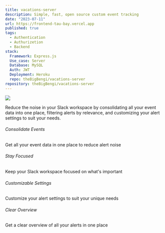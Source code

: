 ```yaml
---
title: vacations-server
description: Simple, fast, open source custom event tracking
date: "2023-07-11"
url: https://frontend-tau-bay.vercel.app
published: true
tags:
  - Authentication
  - Authurizetion
  - Backend
stack:
  Framework: Express.js
  Use_case: Server
  Database: MySQL
  Auth: JWT
  Deployment: Heroku
  repo: theBigBengi/vacations-server
repository: theBigBengi/vacations-server
---
```


[![](/vacations.png)](https://frontend-tau-bay.vercel.app)

Reduce the noise in your Slack workspace by consolidating all your event data into one place, filtering alerts by relevance, and customizing your alert settings to suit your needs.

###### Consolidate Events

Get all your event data in one place to reduce alert noise

###### Stay Focused

Keep your Slack workspace focused on what's important

###### Customizable Settings

Customize your alert settings to suit your unique needs

###### Clear Overview

Get a clear overview of all your alerts in one place
